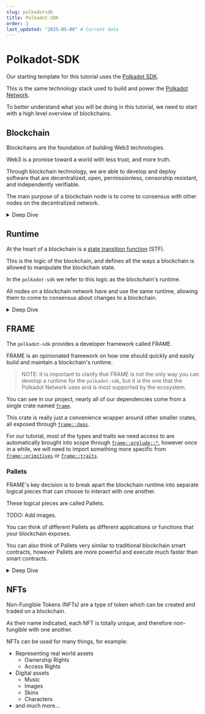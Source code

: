 ```yaml
---
slug: polkadotsdk
title: Polkadot-SDK
order: 3
last_updated: "2025-05-08" # Current date
---
```


# Polkadot-SDK

Our starting template for this tutorial uses the [Polkadot SDK](https://github.com/paritytech/polkadot-sdk).

This is the same technology stack used to build and power the [Polkadot Network](https://polkadot.network/).

To better understand what you will be doing in this tutorial, we need to start with a high level overview of blockchains.

## Blockchain

Blockchains are the foundation of building Web3 technologies.

Web3 is a promise toward a world with less trust, and more truth.

Through blockchain technology, we are able to develop and deploy software that are decentralized, open, permissionless, censorship resistant, and independently verifiable.

The main purpose of a blockchain node is to come to consensus with other nodes on the decentralized network.

<details>

<summary>Deep Dive</summary>

If you want to learn more about blockchains, check out the following video from the Polkadot Blockchain Academy:

<iframe
  width="560"
  height="315"
  src="https://www.youtube.com/embed/8UvdfFGYFiE?si=5PIyppVBZ91vUtjf"
  title="YouTube video player"
  frameborder="0"
  allow="accelerometer; autoplay; clipboard-write; encrypted-media; gyroscope; picture-in-picture; web-share"
  referrerpolicy="strict-origin-when-cross-origin"
  allowfullscreen
></iframe>

</details>

## Runtime

At the heart of a blockchain is a [state transition function](https://en.wikipedia.org/wiki/Finite-state_machine) (STF).

This is the logic of the blockchain, and defines all the ways a blockchain is allowed to manipulate the blockchain state.

In the `polkadot-sdk` we refer to this logic as the blockchain's runtime.

All nodes on a blockchain network have and use the same runtime, allowing them to come to consensus about changes to a blockchain.

<details>

<summary>Deep Dive</summary>

To learn more about the runtime, and its role inside of the `polkadot-sdk`, check out this video from the Polkadot Blockchain Academy:

<iframe
  width="560"
  height="315"
  src="https://www.youtube.com/embed/-ttmm8gYS04?si=ZH_g83CVtguENoK7"
  title="YouTube video player"
  frameborder="0"
  allow="accelerometer; autoplay; clipboard-write; encrypted-media; gyroscope; picture-in-picture; web-share"
  referrerpolicy="strict-origin-when-cross-origin"
  allowfullscreen
></iframe>

</details>

## FRAME

The `polkadot-sdk` provides a developer framework called FRAME.

FRAME is an opinionated framework on how one should quickly and easily build and maintain a blockchain's runtime.

> NOTE: It is important to clarify that FRAME is not the only way you can develop a runtime for the `polkadot-sdk`, but it is the one that the Polkadot Network uses and is most supported by the ecosystem.

You can see in our project, nearly all of our dependencies come from a single crate named [`frame`](https://docs.rs/polkadot-sdk-frame/0.7.0/polkadot_sdk_frame/index.html).

This crate is really just a convenience wrapper around other smaller crates, all exposed through [`frame::deps`](https://docs.rs/polkadot-sdk-frame/0.7.0/polkadot_sdk_frame/deps/index.html).

For our tutorial, most of the types and traits we need access to are automatically brought into scope through [`frame::prelude::*`](https://docs.rs/polkadot-sdk-frame/0.7.0/polkadot_sdk_frame/prelude/index.html), however once in a while, we will need to import something more specific from [`frame::primitives`](https://docs.rs/polkadot-sdk-frame/0.7.0/polkadot_sdk_frame/primitives/index.html) or [`frame::traits`](https://docs.rs/polkadot-sdk-frame/0.7.0/polkadot_sdk_frame/traits/index.html).

### Pallets

FRAME's key decision is to break apart the blockchain runtime into separate logical pieces that can choose to interact with one another.

These logical pieces are called Pallets.

TODO: Add images.

You can think of different Pallets as different applications or functions that your blockchain exposes.

You can also think of Pallets very similar to traditional blockchain smart contracts, however Pallets are more powerful and execute much faster than smart contracts.

<details>

<summary>Deep Dive</summary>

To learn more about FRAME and Pallets, check out this video from the Polkadot Blockchain Academy:

<iframe
  width="560"
  height="315"
  src="https://www.youtube.com/embed/ghMloMzEEsA?si=3DtsmrYOapbnR2oy"
  title="YouTube video player"
  frameborder="0"
  allow="accelerometer; autoplay; clipboard-write; encrypted-media; gyroscope; picture-in-picture; web-share"
  referrerpolicy="strict-origin-when-cross-origin"
  allowfullscreen
></iframe>

</details>

## NFTs

Non-Fungible Tokens (NFTs) are a type of token which can be created and traded on a blockchain.

As their name indicated, each NFT is totally unique, and therefore non-fungible with one another.

NFTs can be used for many things, for example:

- Representing real world assets
  - Ownership Rights
  - Access Rights
- Digital assets
  - Music
  - Images
  - Skins
  - Characters
- and much more...
